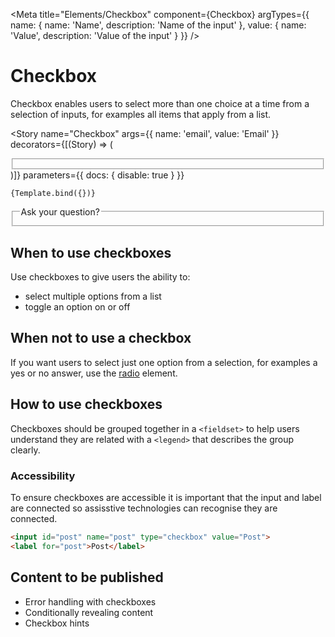 
<Meta
    title="Elements/Checkbox"
    component={Checkbox}
    argTypes={{
        name: {
            name: 'Name',
            description: 'Name of the input'
        },
        value: {
            name: 'Value',
            description: 'Value of the input'
        }
    }}
/>


# Checkbox

Checkbox enables users to select more than one choice at a time from a selection of inputs, for examples all items that apply from a list.

<Story
    name="Checkbox"
    args={{
        name: 'email',
        value: 'Email'
    }}
    decorators={[(Story) => (
        <div className="form">
            <div className="group">
                <fieldset>
                    <Story />
                </fieldset>
            </div>
        </div>
    )]}
    parameters={{
        docs: {
            disable: true
        }
    }}
>
    {Template.bind({})}
</Story>

<Canvas>
<div className="form">
    <div className="group">
        <fieldset>
            <legend>Ask your question?</legend>
            <Checkbox name='telephone' value='Telephone' />
            <Checkbox name='email' value='Email' />
        </fieldset>
    </div>
</div>
</Canvas>


<ArgsTable of={Checkbox} />

## When to use checkboxes

Use checkboxes to give users the ability to:

- select multiple options from a list
- toggle an option on or off

## When not to use a checkbox

If you want users to select just one option from a selection, for examples a yes or no answer, use the <a href="radio">radio</a> element.

## How to use checkboxes

Checkboxes should be grouped together in a `<fieldset>` to help users understand they are related with a `<legend>` that describes the group clearly.

### Accessibility

To ensure checkboxes are accessible it is important that the input and label are connected so assisstive technologies can recognise they are connected.  

```html
<input id="post" name="post" type="checkbox" value="Post">
<label for="post">Post</label>
```
## Content to be published 

- Error handling with checkboxes
- Conditionally revealing content
- Checkbox hints